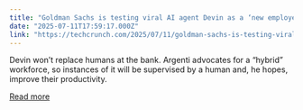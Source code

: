 ```yaml
---
title: "Goldman Sachs is testing viral AI agent Devin as a ‘new employee’"
date: "2025-07-11T17:59:17.000Z"
link: "https://techcrunch.com/2025/07/11/goldman-sachs-is-testing-viral-ai-agent-devin-as-a-new-employee/"
---
```


Devin won’t replace humans at the bank. Argenti advocates for a “hybrid” workforce, so instances of it will be supervised by a human and, he hopes, improve their productivity.

[Read more](https://techcrunch.com/2025/07/11/goldman-sachs-is-testing-viral-ai-agent-devin-as-a-new-employee/)
